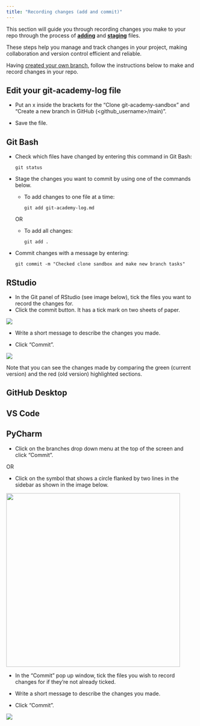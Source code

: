 ```yaml
---
title: "Recording changes (add and commit)"
---
```


This section will guide you through recording changes you make to your repo through the process of [**adding**](../glossary.html#add) and [**staging**](../glossary.html#stage) files.

These steps help you manage and track changes in your project, making collaboration and version control efficient and reliable.

Having [created your own branch](making-a-branch.html), follow the instructions below to make and record changes in your repo.

::: callout-tip
## Edit your git-academy-log file

-   Put an x inside the brackets for the "Clone git-academy-sandbox" and "Create a new branch in GitHub (\<github_username\>/main)".

-   Save the file.
:::

::: panel-tabset
## Git Bash

-   Check which files have changed by entering this command in Git Bash:

    `git status`

-   Stage the changes you want to commit by using one of the commands below.

    -   To add changes to one file at a time:

        `git add git-academy-log.md`

    OR

    -   To add all changes:

        `git add .`

-   Commit changes with a message by entering:

    `git commit -m "Checked clone sandbox and make new branch tasks"`

## RStudio

-   In the Git panel of RStudio (see image below), tick the files you want to record the changes for.
-   Click the commit button. It has a tick mark on two sheets of paper.

![](images/r_commit.png){fig-alt="Higlighting the Commit button and an example of ticking changes in the Git panel in RStudio."}

-   Write a short message to describe the changes you made.

-   Click "Commit".

![](images/r_commit_msg.png){fig-alt="Highlighting the commit message section and the Commit button in the RStudio: Review Changes pop up window that appears after completeing the last step."}

Note that you can see the changes made by comparing the green (current version) and the red (old version) highlighted sections.

## GitHub Desktop

## VS Code

## PyCharm

-   Click on the branches drop down menu at the top of the screen and click "Commit".

OR

-   Click on the symbol that shows a circle flanked by two lines in the sidebar as shown in the image below.

![](images/pycharm_commit.png){fig-alt="Highlighting the two ways to open the commit window." width="461"}

-   In the "Commit" pop up window, tick the files you wish to record changes for if they're not already ticked.

-   Write a short message to describe the changes you made.

-   Click "Commit".

![](images/pycharm_commit_msg.png){fig-alt="Highlighting the commit message section and the Commit button in the Commit pop up window that appears after completeing the last step."}
:::
